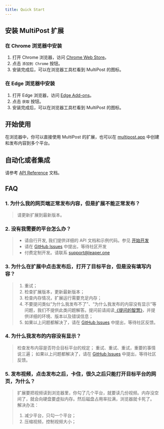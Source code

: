 ```yaml
---
title: Quick Start
---
```


## 安装 MultiPost 扩展

### 在 Chrome 浏览器中安装

1. 打开 Chrome 浏览器，访问 [Chrome Web Store](https://chromewebstore.google.com/detail/multipost/dhohkaclnjgcikfoaacfgijgjgceofih)。
2. 点击 `添加到 Chrome` 按钮。
3. 安装完成后，可以在浏览器工具栏看到 MultiPost 的图标。

### 在 Edge 浏览器中安装

1. 打开 Edge 浏览器，访问 [Edge Add-ons](https://microsoftedge.microsoft.com/addons/detail/multipost/ckoiphiceimehjkolnfffgbmihoppgjg)。
2. 点击 `获取` 按钮。
3. 安装完成后，可以在浏览器工具栏看到 MultiPost 的图标。

## 开始使用

在浏览器中，你可以直接使用 MultiPost 的扩展，也可以在 [multipost.app](https://multipost.app) 中创建和发布内容到多个平台。

## 自动化或者集成
请参考 [API Reference](/docs/api-reference) 文档。


## FAQ
### 1. 为什么我的网页端正常发布内容，但是扩展不能正常发布？
> 请更新扩展到最新版本。

### 2. 没有我需要的平台怎么办？
> - 请自行开发, 我们提供详细的 API 文档和示例代码。参见 [开始开发](/docs/development)
> - 请在 [GitHub Issues](https://github.com/MultiPost-Extension/MultiPost-Extension/issues) 中提出，等待社区开发
> - 付费定制开发。请联系 [support@leaper.one](mailto:support@leaper.one)

### 3. 为什么在扩展中点击发布后，打开了目标平台，但是没有填写内容？
> 1. 重试；
> 2. 检查扩展版本，更新最新版本；
> 3. 检查内存情况，扩展运行需要充足内存；
> 4. 不要提问类似“为什么我发布不了”、“为什么我发布的内容没有显示”等问题，我们不提供此类问题解答。提问前请阅读[《提问的智慧》](https://github.com/ryanhanwu/How-To-Ask-Questions-The-Smart-Way/blob/main/README-zh_CN.md)，并提供详细的环境、版本以及错误信息；
> 5. 如果以上问题都解决了，请在 [GitHub Issues](https://github.com/MultiPost-Extension/MultiPost-Extension/issues) 中提出，等待社区反馈。

### 4. 为什么我发布的内容没有显示？
> 检查发布内容是否符合目标平台的规定；
> 重试、重试、重试，重要的事情说三遍；
> 如果以上问题都解决了，请在 [GitHub Issues](https://github.com/MultiPost-Extension/MultiPost-Extension/issues) 中提出，等待社区反馈。
### 5. 发布视频，点击发布之后，卡住，很久之后只能打开目标平台的网页，为什么？
> 扩展要把视频读到浏览器里，你勾了几个平台，就要读几份视频。内存没空间了，就会向硬盘要虚拟内存。然后磁盘占用率拉满，浏览器就卡死了。
> 解决办法：
> 1. 减少平台，只勾一个平台；
> 2. 压缩视频，控制视频大小；

